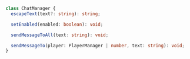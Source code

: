 ```ts
class ChatManager {
  escapeText(text?: string): string;

  setEnabled(enabled: boolean): void;

  sendMessageToAll(text: string): void;

  sendMessageTo(player: PlayerManager | number, text: string): void;
}
```
